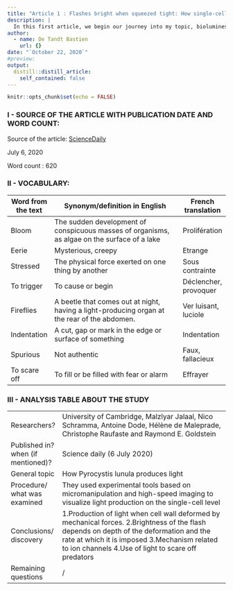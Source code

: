 ```yaml
---
title: "Article 1 : Flashes bright when squeezed tight: How single-celled organisms light up the oceans"
description: |
  In this first article, we begin our journey into my topic, bioluminescence ! We take a closer look to an organism who can produce light and make the oceans shine.
author:
  - name: De Tandt Bastien
    url: {}
date: "`October 22, 2020`"
#preview: 
output:
  distill::distill_article:
    self_contained: false
---
```


```r
knitr::opts_chunk$set(echo = FALSE)
```

### I - SOURCE OF THE ARTICLE WITH PUBLICATION DATE AND WORD COUNT:

Source of the article: [ScienceDaily](https://www.sciencedaily.com/releases/2020/07/200706094132.htm)

July 6, 2020

Word count : 620

### II - VOCABULARY: 

| Word from the text | Synonym/definition in English                                                                  | French translation    |
|--------------------|------------------------------------------------------------------------------------------------|-----------------------|
| Bloom              | The sudden development of conspicuous masses of organisms, as algae on the surface of a lake   | Prolifération         |
| Eerie              | Mysterious, creepy                                                                             | Etrange               |
| Stressed           | The physical force exerted on one thing by another                                             | Sous contrainte       |
| To trigger         | To cause or begin                                                                              | Déclencher, provoquer |
| Fireflies          | A beetle that comes out at night, having a light\-producing organ at the rear of the abdomen\. | Ver luisant, luciole  |
| Indentation        | A cut, gap or mark in the edge or surface of something                                         | Indentation           |
| Spurious           | Not authentic                                                                                  | Faux, fallacieux      |
| To scare off       | To fill or be filled with fear or alarm                                                        | Effrayer              |

### III - ANALYSIS TABLE ABOUT THE STUDY 

|                                           |                                                                                                                                                                                                                                                    |
|-------------------------------------------|----------------------------------------------------------------------------------------------------------------------------------------------------------------------------------------------------------------------------------------------------|
| Researchers?                              | University of Cambridge,  Malzlyar Jalaal, Nico Schramma, Antoine Dode, Hélène de Maleprade, Christophe Raufaste and Raymond E. Goldstein                                                                                                          |
|     Published in? when (if mentioned)?    | Science daily (6 July 2020)                                                                                                                                                                                                                        |
| General topic                             | How Pyrocystis lunula produces light                                                                                                                                                                                                               |
| Procedure/ what was examined              | They used experimental tools based on micromanipulation and high-speed imaging to visualize light production on the single-cell level                                                                                                              |
| Conclusions/ discovery                    | 1.Production of light when cell wall deformed by mechanical forces.  2.Brightness of the flash depends on depth of the deformation and the rate at which it is imposed  3.Mechanism related to ion channels  4.Use of light to scare off predators  |
| Remaining questions                       | /                                                                                                                                                                                                                                                  |

